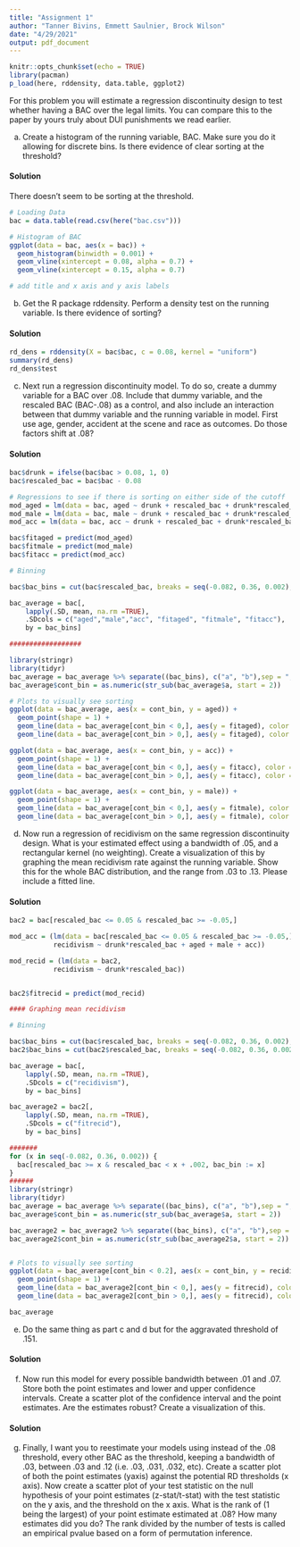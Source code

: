 ```yaml
---
title: "Assignment 1"
author: "Tanner Bivins, Emmett Saulnier, Brock Wilson"
date: "4/29/2021"
output: pdf_document
---
```


```r
knitr::opts_chunk$set(echo = TRUE)
library(pacman)
p_load(here, rddensity, data.table, ggplot2)
```

For this problem you will estimate a regression discontinuity design to test whether having a BAC over the legal limits. You can compare this to the paper by yours truly about DUI punishments we read earlier.

a. Create a histogram of the running variable, BAC. Make sure you do it allowing for discrete bins. Is there evidence of clear sorting at the threshold?

#### Solution

There doesn't seem to be sorting at the threshold.

```R
# Loading Data
bac = data.table(read.csv(here("bac.csv")))

# Histogram of BAC
ggplot(data = bac, aes(x = bac)) +
  geom_histogram(binwidth = 0.001) +
  geom_vline(xintercept = 0.08, alpha = 0.7) +
  geom_vline(xintercept = 0.15, alpha = 0.7) 

# add title and x axis and y axis labels
```

b. Get the R package rddensity. Perform a density test on the running variable. Is there evidence of sorting?

#### Solution

```R

rd_dens = rddensity(X = bac$bac, c = 0.08, kernel = "uniform")
summary(rd_dens)
rd_dens$test
```

c. Next run a regression discontinuity model. To do so, create a dummy variable for a BAC over .08. Include that dummy variable, and the rescaled BAC (BAC-.08) as a control, and also include an interaction between that dummy variable and the running variable in model. First use age, gender, accident at the scene and race as outcomes. Do those factors shift at .08?

#### Solution

```R
bac$drunk = ifelse(bac$bac > 0.08, 1, 0)
bac$rescaled_bac = bac$bac - 0.08

# Regressions to see if there is sorting on either side of the cutoff
mod_aged = lm(data = bac, aged ~ drunk + rescaled_bac + drunk*rescaled_bac)
mod_male = lm(data = bac, male ~ drunk + rescaled_bac + drunk*rescaled_bac)
mod_acc = lm(data = bac, acc ~ drunk + rescaled_bac + drunk*rescaled_bac)

bac$fitaged = predict(mod_aged)
bac$fitmale = predict(mod_male)
bac$fitacc = predict(mod_acc)

# Binning

bac$bac_bins = cut(bac$rescaled_bac, breaks = seq(-0.082, 0.36, 0.002), ordered_result = TRUE)

bac_average = bac[, 
    lapply(.SD, mean, na.rm =TRUE),
    .SDcols = c("aged","male","acc", "fitaged", "fitmale", "fitacc"),
    by = bac_bins]

##################

library(stringr)
library(tidyr)
bac_average = bac_average %>% separate((bac_bins), c("a", "b"),sep = ",")
bac_average$cont_bin = as.numeric(str_sub(bac_average$a, start = 2))

# Plots to visually see sorting
ggplot(data = bac_average, aes(x = cont_bin, y = aged)) +
  geom_point(shape = 1) +
  geom_line(data = bac_average[cont_bin < 0,], aes(y = fitaged), color = "red") +
  geom_line(data = bac_average[cont_bin > 0,], aes(y = fitaged), color = "red") 

ggplot(data = bac_average, aes(x = cont_bin, y = acc)) +
  geom_point(shape = 1) +
  geom_line(data = bac_average[cont_bin < 0,], aes(y = fitacc), color = "red") +
  geom_line(data = bac_average[cont_bin > 0,], aes(y = fitacc), color = "red") 

ggplot(data = bac_average, aes(x = cont_bin, y = male)) +
  geom_point(shape = 1) +
  geom_line(data = bac_average[cont_bin < 0,], aes(y = fitmale), color = "red") +
  geom_line(data = bac_average[cont_bin > 0,], aes(y = fitmale), color = "red") 
```

d. Now run a regression of recidivism on the same regression discontinuity design. What is your estimated effect using a bandwidth of .05, and a rectangular kernel (no weighting). Create a visualization of this by graphing the mean recidivism rate against the running variable. Show this for the whole BAC distribution, and the range from .03 to .13. Please include a fitted line.

#### Solution

```R

bac2 = bac[rescaled_bac <= 0.05 & rescaled_bac >= -0.05,]

mod_acc = (lm(data = bac[rescaled_bac <= 0.05 & rescaled_bac >= -0.05,], 
           recidivism ~ drunk*rescaled_bac + aged + male + acc))

mod_recid = (lm(data = bac2, 
           recidivism ~ drunk*rescaled_bac))


bac2$fitrecid = predict(mod_recid)

#### Graphing mean recidivism

# Binning

bac$bac_bins = cut(bac$rescaled_bac, breaks = seq(-0.082, 0.36, 0.002), ordered_result = TRUE)
bac2$bac_bins = cut(bac2$rescaled_bac, breaks = seq(-0.082, 0.36, 0.002), ordered_result = TRUE)

bac_average = bac[, 
    lapply(.SD, mean, na.rm =TRUE),
    .SDcols = c("recidivism"),
    by = bac_bins]

bac_average2 = bac2[, 
    lapply(.SD, mean, na.rm =TRUE),
    .SDcols = c("fitrecid"),
    by = bac_bins]

#######
for (x in seq(-0.082, 0.36, 0.002)) {
  bac[rescaled_bac >= x & rescaled_bac < x + .002, bac_bin := x]
}
######
library(stringr)
library(tidyr)
bac_average = bac_average %>% separate((bac_bins), c("a", "b"),sep = ",")
bac_average$cont_bin = as.numeric(str_sub(bac_average$a, start = 2))

bac_average2 = bac_average2 %>% separate((bac_bins), c("a", "b"),sep = ",")
bac_average2$cont_bin = as.numeric(str_sub(bac_average2$a, start = 2))


# Plots to visually see sorting
ggplot(data = bac_average[cont_bin < 0.2], aes(x = cont_bin, y = recidivism)) +
  geom_point(shape = 1) +
  geom_line(data = bac_average2[cont_bin < 0,], aes(y = fitrecid), color = "red") +
  geom_line(data = bac_average2[cont_bin > 0,], aes(y = fitrecid), color = "red") 

bac_average

```

e. Do the same thing as part c and d but for the aggravated threshold of .151.

#### Solution

f. Now run this model for every possible bandwidth between .01 and .07. Store both the point estimates and lower and upper confidence intervals. Create a scatter plot of the confidence interval and the point estimates. Are the estimates robust? Create a visualization of this.

#### Solution

g. Finally, I want you to reestimate your models using instead of the .08 threshold, every other BAC as the threshold, keeping a bandwidth of .03, between .03 and .12 (i.e. .03, .031, .032, etc). Create a scatter plot of both the point estimates (yaxis) against the potential RD thresholds (x axis). Now create a scatter plot of your test statistic on the null hypothesis of your point estimates (z-stat/t-stat) with the test statistic on the y axis, and the threshold on the x axis. What is the rank of (1 being the largest) of your point estimate estimated at .08? How many estimates did you do? The rank divided by the number of tests is called an empirical pvalue based on a form of permutation inference.

